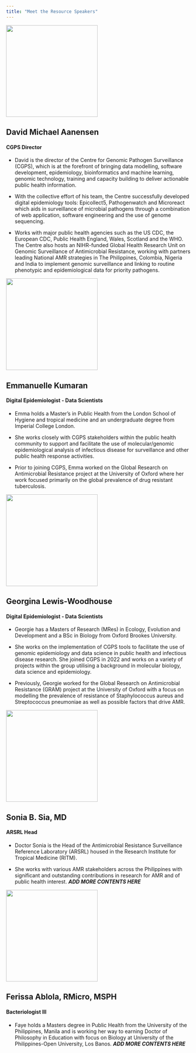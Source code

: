 ```yaml
---
title: "Meet the Resource Speakers"
---
```


[![](img/david_cgps.jpg){fig-alt="David Michael Aanensen" fig-align="center" width="250"}](speakers/david.qmd)

## **David Michael Aanensen**

#### CGPS Director

-   David is the director of the Centre for Genomic Pathogen Surveillance (CGPS), which is at the forefront of bringing data modelling, software development, epidemiology, bioinformatics and machine learning, genomic technology, training and capacity building to deliver actionable public health information.

-   With the collective effort of his team, the Centre successfully developed digital epidemiology tools: Epicollect5, Pathogenwatch and Microreact which aids in surveillance of microbial pathogens through a combination of web application, software engineering and the use of genome sequencing.

-   Works with major public health agencies such as the US CDC, the European CDC, Public Health England, Wales, Scotland and the WHO. The Centre also hosts an NIHR-funded Global Health Research Unit on Genomic Surveillance of Antimicrobial Resistance, working with partners leading National AMR strategies in The Philippines, Colombia, Nigeria and India to implement genomic surveillance and linking to routine phenotypic and epidemiological data for priority pathogens.

![](img/emma_cgps.jpg){fig-align="center" width="250"}

## **Emmanuelle Kumaran**

#### Digital Epidemiologist - Data Scientists

-   Emma holds a Master's in Public Health from the London School of Hygiene and tropical medicine and an undergraduate degree from Imperial College London.

-   She works closely with CGPS stakeholders within the public health community to support and facilitate the use of molecular/genomic epidemiological analysis of infectious disease for surveillance and other public health response activities.

-   Prior to joining CGPS, Emma worked on the Global Research on Antimicrobial Resistance project at the University of Oxford where her work focused primarily on the global prevalence of drug resistant tuberculosis.

![](img/georgie_cgps.jpg){fig-align="center" width="250"}

## **Georgina Lewis-Woodhouse**

#### Digital Epidemiologist - Data Scientists

-   Georgie has a Masters of Research (MRes) in Ecology, Evolution and Development and a BSc in Biology from Oxford Brookes University.

-   She works on the implementation of CGPS tools to facilitate the use of genomic epidemiology and data science in public health and infectious disease research. She joined CGPS in 2022 and works on a variety of projects within the group utilising a background in molecular biology, data science and epidemiology.

-   Previously, Georgie worked for the Global Research on Antimicrobial Resistance (GRAM) project at the University of Oxford with a focus on modelling the prevalence of resistance of Staphylococcus aureus and Streptococcus pneumoniae as well as possible factors that drive AMR.

![](img/docsonia_ritm.jpg){fig-align="center" width="250"}

## **Sonia B. Sia, MD**

#### ARSRL Head

-   Doctor Sonia is the Head of the Antimicrobial Resistance Surveillance Reference Laboratory (ARSRL) housed in the Research Institute for Tropical Medicine (RITM).

-   She works with various AMR stakeholders across the Philippines with significant and outstanding contributions in research for AMR and of public health interest. ***ADD MORE CONTENTS HERE***

![](img/maamfaye_ritm.jpg){fig-align="center" width="250"}

## **Ferissa Ablola, RMicro, MSPH**

#### Bacteriologist III

-   Faye holds a Masters degree in Public Health from the University of the Philippines, Manila and is working her way to earning Doctor of Philosophy in Education with focus on Biology at University of the Philippines-Open University, Los Banos. ***ADD MORE CONTENTS HERE***
